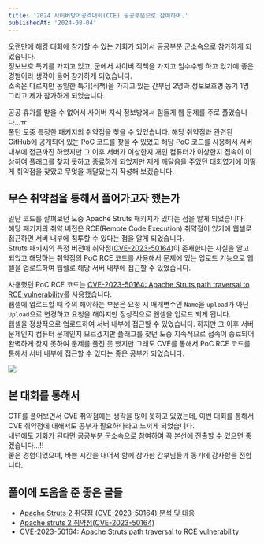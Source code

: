 ```yaml
---
title: '2024 사이버방어공격대회(CCE) 공공부문으로 참여하며.'
publishedAt: '2024-08-04'
---
```


오랜만에 해킹 대회에 참가할 수 있는 기회가 되어서 공공부분 군소속으로 참가하게 되었습니다.  
정보보호 특기를 가지고 있고, 군에서 사이버 직책을 가지고 임수수행 하고 있기에 좋은 경험이라 생각이 들어 참가하게 되었습니다.  
소속은 다르지만 동일한 특기(직책)을 가지고 있는 간부님 2명과 정보보호병 동기 1명 그리고 제가 참가하게 되었습니다.  

공공 휴가를 받을 수 없어서 사이버 지식 정보방에서 힘들게 웹 문제를 주로 풀었습니다...ㅠ  
풀던 도중 특정한 패키지의 취약점을 찾을 수 있었습니다. 
해당 취약점과 관련된 GitHub에 공개되어 있는 PoC 코드를 찾을 수 있었고 해당 PoC 코드를 사용해서 서버 내부에 접근까진 하였지만 그 이후 서버가 이상한지 개인 컴퓨터가 이상한지 접속이 이상하여 플래그를 찾지 못하고 종료하게 되었지만 제게 깨달음을 주었던 대회였기에 어떻게 취약점을 찾았고 무엇을 깨달았는지 작성해 보겠습니다.  

## 무슨 취약점을 통해서 풀어가고자 했는가
일단 코드를 살펴보던 도중 Apache Struts 패키지가 있다는 점을 알게 되었습니다.  
해당 패키지의 취약 버전은 RCE(Remote Code Execution) 취약점이 있기에 웹셀로 접근하면 서버 내부에 침투할 수 있다는 점을 알게 되었습니다.  
Struts 패키지의 특정 버전에 취약점([CVE-2023-50164](https://nvd.nist.gov/vuln/detail/CVE-2023-50164))이 존재한다는 사실을 알고 되었고 해당하는 취약점의 PoC RCE 코드를 사용해서 문제에 있는 업로드 기능으로 웹셀을 업로드하여 웹쉘로 해당 서버 내부에 접근할 수 있었습니다.

사용했던 PoC RCE 코드는 [CVE-2023-50164: Apache Struts path traversal to RCE vulnerability](https://github.com/jakabakos/CVE-2023-50164-Apache-Struts-RCE)를 사용했습니다.  
웹셀에 업로드할 때 주의 해야하는 부분은 요청 시 매개변수인 `Name`을 `upload`가 아닌 `Upload`으로 변경하고 요청을 해야지만 정상적으로 웹셀을 업로드 되게 됩니다.  
웹셀을 정상적으로 업로드하여 서버 내부에 접근할 수 있었습니다. 하지만 그 이후 서버 문제인지 컴퓨터 문제인지 모르겠지만 플래그를 찾던 도중 지속적으로 접속이 종료되어 완벽하게 찾지 못하여 문제를 풀진 못 했지만 그래도 CVE를 통해서 PoC RCE 코드를 통해서 서버 내부에 접근할 수 있다는 좋은 공부가 되었습니다.  

![](https://media.discordapp.net/attachments/1268853680254484483/1269111824998072350/2024-08-03_105649.png?ex=66b81a7e&is=66b6c8fe&hm=8351884f590fcb302b1376a76a471eb261a8652258e9d6ebbcff802892d03e80&=&format=webp&quality=lossless&width=1298&height=1152)

## 본 대회를 통해서
CTF를 풀어보면서 CVE 취약점에는 생각을 많이 못하고 있었는데, 이번 대회를 통해서 CVE 취약점에 대해서도 공부가 필요하다라고 느끼게 되었습니다.  
내년에도 기회가 된다면 공공부분 군소속으로 참여하여 꼭 본선에 진출할 수 있으면 좋겠습니다...!!  
좋은 경험이었으며, 바쁜 시간을 내어서 함께 참가한 간부님들과 동기에 감사함을 전합니다.

## 풀이에 도움을 준 좋은 글들
- [Apache Struts 2 취약점 (CVE-2023-50164) 분석 및 대응](https://logpresso.com/ko/blog/2023-12-16-struts-CVE-2023-50164)
- [Apache struts 2 취약점(CVE-2023-50164)](https://mokpo.tistory.com/804)
- [CVE-2023-50164: Apache Struts path traversal to RCE vulnerability](https://github.com/jakabakos/CVE-2023-50164-Apache-Struts-RCE)